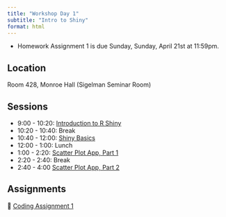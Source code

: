 ```yaml
---
title: "Workshop Day 1"
subtitle: "Intro to Shiny"
format: html
---
```


::: {.callout-important}
- Homework Assignment 1 is due Sunday, Sunday, April 21st at 11:59pm.
:::

## Location

Room 428, Monroe Hall (Sigelman Seminar Room)

## Sessions

- 9:00 - 10:20: [Introduction to R Shiny](/slides/session-1.1.qmd)
- 10:20 - 10:40: Break
- 10:40 - 12:00: [Shiny Basics](/slides/session-1.2.qmd)
- 12:00 - 1:00: Lunch
- 1:00 - 2:20: [Scatter Plot App, Part 1](/slides/session-1.3.qmd)
- 2:20 - 2:40: Break
- 2:40 - 4:00 [Scatter Plot App, Part 2](/slides/session-1.4.qmd)

## Assignments

| 🧮 [Coding Assignment 1](/assignments/coding-assignment-1.qmd)